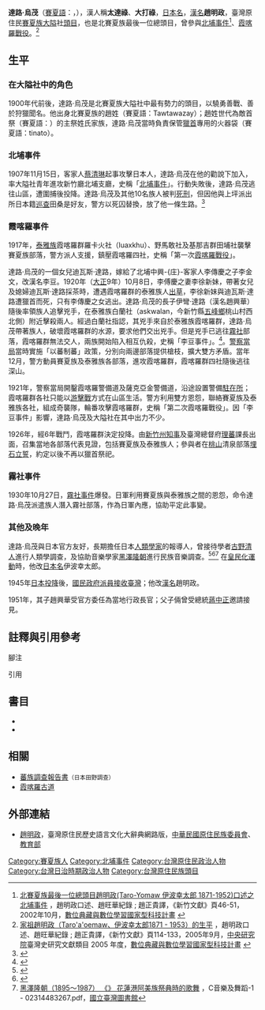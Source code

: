 '''達路·烏茂'''（[[賽夏語|賽夏語]]：{{lang|ro|Taro' a 'Oemaw}}，{{bd|1871年||1952年||}}），漢人稱'''太達祿'''、'''大打祿'''，[[日本人名|日本名]]{{lang|ja|'''伊波 幸太郎'''}}，[[漢名|漢名]]'''趙明政'''，臺灣原住民[[賽夏族|賽夏族]][[大隘|大隘]]社[[頭目|頭目]]，也是北賽夏族最後一位總頭目，曾參與[[北埔事件|北埔事件]]<ref>[http://readopac2.ncl.edu.tw/nclJournal/search/detail.jsp?sysId=0004750327&dtdId=000040&search_type=detail&la=ch 北賽夏族最後一位總頭目趙明政(Taro-Yomaw 伊波幸太郎 1871-1952)口述之北埔事件] {{Wayback|url=http://readopac2.ncl.edu.tw/nclJournal/search/detail.jsp?sysId=0004750327&dtdId=000040&search_type=detail&la=ch |date=20141104195753 }}，趙明政口述、趙旺華紀錄 ; 趙正貴譯，《新竹文獻》頁46-51，2002年10月，[http://catalog.digitalarchives.tw/item/00/49/df/1d.html 數位典藏與數位學習國家型科技計畫] {{Wayback|url=http://catalog.digitalarchives.tw/item/00/49/df/1d.html |date=20141104200918 }}</ref>、[[霞喀羅事件|霞喀羅戰役]]。<ref name="sinica-taro">[http://www.ith.sinica.edu.tw/publish-data_01_look.php?no=6795&sn=1&fY=36&fC=65&fS=234&page=1 家祖趙明政（Taro'a'oemaw、伊波幸太郎1871 - 1953）的生平] {{Wayback|url=http://www.ith.sinica.edu.tw/publish-data_01_look.php?no=6795&sn=1&fY=36&fC=65&fS=234&page=1 |date=20141104191801 }}，趙明政口述、趙旺華紀錄 ; 趙正貴譯，《新竹文獻》頁114-133，2005年9月，[[中央研究院|中央研究院]]臺灣史研究文獻類目 2005 年度，[http://catalog.digitalarchives.tw/item/00/4c/42/02.html 數位典藏與數位學習國家型科技計畫] {{Wayback|url=http://catalog.digitalarchives.tw/item/00/4c/42/02.html |date=20141104200659 }}</ref>

==生平==

=== 在大隘社中的角色 ===
1900年代前後，達路·烏茂是北賽夏族{{efn|name = 賽夏 |1 = 北賽夏，位於今新竹縣[[五峰鄉_(台灣)|五峰鄉]]西北側；南賽夏，位於今苗栗縣[[南庄鄉_(台灣)|南庄鄉]]東側}}大隘社中最有勢力的頭目，以驍勇善戰、善於狩獵聞名。他出身北賽夏族的趙姓（賽夏語：Tawtawazay）；趙姓世代為敵首祭（賽夏語：{{lang|ro|pas’ala’}}）的主祭姓氏家族，達路·烏茂當時負責保管[[獵首|獵首]]專用的火器袋（賽夏語：tinato）。

=== 北埔事件 ===
1907年11月15日，客家人[[蔡清琳|蔡清琳]]起事攻擊日本人，達路·烏茂在他的勸說下加入，率大隘社青年進攻新竹廳北埔支廳，史稱「[[北埔事件|北埔事件]]」。行動失敗後，達路·烏茂逃往山區，遭圍捕後投降。達路·烏茂及其他10名族人被判[[死刑|死刑]]，但因他與上坪派出所{{efn|今[[新竹縣|新竹縣]]竹東鎮最南側。}}日本籍[[巡查|巡查]]田桑是好友，警方以死囚替換，放了他一條生路。<ref>{{cite news|title=祖父降和日人 原民子孫釐清事實|url=http://news.ltn.com.tw/news/politics/paper/170444|author=廖雪茹|newspaper=自由時報|date=2007-12-25|accessdate=2014-10-19|archive-date=2014-10-19|archive-url=https://web.archive.org/web/20141019191232/http://news.ltn.com.tw/news/politics/paper/170444|dead-url=no}}</ref>

=== 霞喀羅事件 ===
1917年，[[泰雅族|泰雅族]]霞喀羅群{{efn|位於今新竹縣五峰鄉南側。}}羅卡火社（luaxkhu）、野馬敢社及基那吉群{{efn|位於今新竹縣尖石鄉後山。}}田埔社襲擊賽夏族部落，警方派人支援，鎮壓霞喀羅四社，史稱「第一次[[霞喀羅事件|霞喀羅戰役]]」。

達路·烏茂的一個女兒迪瓦斯·達路，嫁給了北埔中興-{庄}-客家人李傳慶之子李金文，改漢名李豆。1920年（[[大正|大正]]9年）10月8日，李傅慶之妻李徐新妹，帶著女兒及媳婦迪瓦斯·達路採茶時，遭遇霞喀羅群的泰雅族人[[出草|出草]]，李徐新妹與迪瓦斯·達路遭獵首而死，只有李傳慶之女逃出。達路·烏茂的長子伊彎·達路（漢名趙興華）隨後率領族人追擊兇手，在泰雅族白蘭社（askwalan，今新竹縣[[五峰鄉_(台灣)|五峰鄉]]桃山村西北側）附近擊殺兩人。經過白蘭社指認，其兇手來自於泰雅族霞喀羅群，達路·烏茂帶著族人，破壞霞喀羅群的水源，要求他們交出兇手。但是兇手已逃往[[霧社|霧社]]部落，霞喀羅群無法交人，兩族開始陷入相互仇殺，史稱「李豆事件」。<ref>{{Cite web|title=泰雅族 (Atayal) > 歷史事件|url=http://www.sight-native.taipei.gov.tw/ct.asp?xItem=189085&CtNode=7054&mp=cb01|accessdate=|author=|date=|format=|publisher=|language=|archiveurl=https://archive.today/20141104171544/http://www.sight-native.taipei.gov.tw/ct.asp?xItem=189085&CtNode=7054&mp=cb01|archivedate=2014-11-04|dead-url=yes}}</ref>。[[臺灣總督府警察|警察當局]]當時實施「以蕃制蕃」政策，分別向兩邊部落提供槍枝，擴大雙方矛盾。當年12月，警方動員賽夏族及泰雅族各部落，進攻霞喀羅群，霞喀羅群四社隨後逃往深山。

1921年，警察當局開鑿霞喀羅警備道及薩克亞金警備道，沿途設置警備[[駐在所|駐在所]]；霞喀羅群各社只能以[[游擊戰|游擊戰]]方式在山區生活。警方利用雙方恩怨，聯絡賽夏族及泰雅族各社，組成奇襲隊，輪番攻擊霞喀羅群，史稱「第二次霞喀羅戰役」。因「李豆事件」影響，達路·烏茂及大隘社在其中出力不少。

1926年，經6年戰鬥，霞喀羅群決定投降。由[[新竹州|新竹州]][[知事|知事]]及臺灣總督府[[理蕃政策|理蕃]]課長出面，召集當地各部落代表見證，包括賽夏族及泰雅族人；參與者在[[桃山_(臺灣)|桃山]]清泉部落[[埋石立約|埋石立誓]]，約定以後不再以獵首祭祀。

=== 霧社事件 ===
1930年10月27日，[[霧社事件|霧社事件]]爆發。日軍利用賽夏族與泰雅族之間的恩怨，命令達路·烏茂派遣族人潛入霧社部落，作為日軍內應，協助平定此事變。

=== 其他及晚年 ===
達路·烏茂與日本官方友好，長期擔任日本[[人類學家|人類學家]]的報導人，曾接待學者[[古野清人|古野清人]]進行人類學調查，及協助音樂學家[[黑澤隆朝|黑澤隆朝]]進行民族音樂調查。<ref>{{Cite web|title=聽見殖民地──黑澤隆朝與戰時臺灣音樂調查（1943）（已絕版）|url=http://www.press.ntu.edu.tw/?act=book&refer=ntup_book00268|accessdate=2020-01-09|work=www.press.ntu.edu.tw|archive-date=2014-11-05|archive-url=https://web.archive.org/web/20141105084419/http://www.press.ntu.edu.tw/?act=book&refer=ntup_book00268|dead-url=no}}</ref><ref>{{Cite web|title=戰時臺灣的聲音──1943黑澤隆朝《高砂族的音樂》復刻─暨漢人音樂(3CD)|url=http://www.press.ntu.edu.tw/?act=book&refer=ntup_book00324|accessdate=2020-01-09|work=www.press.ntu.edu.tw}}</ref><ref>[http://www.ntl.edu.tw/public/Attachment/02314483267.pdf 黑澤隆朝（1895～1987） 《{{lang|ja|台湾高砂族の音楽}}》 花蓮港阿美族祭典時的歌舞] {{Wayback|url=http://www.ntl.edu.tw/public/Attachment/02314483267.pdf |date=20141105072323 }}，C音樂及舞蹈-1 - 02314483267.pdf，[[國立臺灣圖書館|國立臺灣圖書館]]</ref> 在[[皇民化運動|皇民化運動]]時，他改[[日本人名|日本名]]伊波幸太郎。

1945年[[日本投降|日本投降]]後，[[臺灣光復|國民政府派員接收臺灣]]；他改[[漢名|漢名]]趙明政。

1951年，其子趙興華受官方委任為當地行政長官；父子倆曾受總統[[蔣中正|蔣中正]]邀請接見。

==註釋與引用參考==
;腳注
{{notelist|iger=}}
;引用
{{reflist}}

== 書目 ==
<!--  {{tl|sfn}} or {{tl|cfn}}  -->
*{{clref|陳運棟|2000|ref = 陳運棟、張瑞恭編著，1994，《賽夏史話‧矮靈祭》。[[桃園區|桃園]]：華夏書坊。2000年， 220頁：ISBN 957-306-790-0}}{{zh-tw}}
*{{clref|林修澈|2000|ref = 林修澈，1990，《臺灣原住民史─賽夏族史篇》。[[南投市|南投]]：臺灣省文獻委員會。2000年，[[國史館|國史館]]台灣文獻館， 430頁：ISBN 957-026-051-3}}{{zh-tw}}

== 相關 ==
*[[蕃族調查報告書|蕃族調查報告書]]<small>（日本田野調查）</small>
*[[霞喀羅古道|霞喀羅古道]]

==外部連結==
*[http://210.240.125.35/citing/citing_content.asp?id=1993&keyword=%C0Y%A5%D8 趙明政]，臺灣原住民歷史語言文化大辭典網路版，[[中華民國原住民族委員會|中華民國原住民族委員會]]、[[中華民國教育部|教育部]]
[[Category:賽夏族人|Category:賽夏族人]]
[[Category:北埔事件|Category:北埔事件]]
[[Category:台灣原住民政治人物|Category:台灣原住民政治人物]]
[[Category:台灣日治時期政治人物|Category:台灣日治時期政治人物]]
[[Category:台灣原住民族頭目|Category:台灣原住民族頭目]]